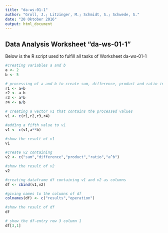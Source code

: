```yaml
---
title: "da-ws-01-1"
author: "Groll, J.; Litzinger, M.; Schmidt, S.; Schwede, S."
date: "20 Oktober 2016"
output: html_document
---
```


## Data Analysis Worksheet "da-ws-01-1"
Below is the R script used to fulfill all tasks of Worksheet da-ws-01-1


```r
#creating variables a and b
a <- 2
b <- 5

# processing of a and b to create sum, difference, product and ratio in variables r1 - r4
r1 <- a+b
r2 <- a-b
r3 <- a*b
r4 <- a/b

# creating a vector v1 that contains the processed values
v1 <- c(r1,r2,r3,r4)

#adding a fifth value to v1
v1 <- c(v1,a**b)

#show the result of v1
v1

#create v2 containing 
v2 <- c("sum","difference","product","ratio","a^b")

#show the result of v2
v2

#creating dataframe df containing v1 and v2 as columns
df <- cbind(v1,v2)

#giving names to the columns of df
colnames(df) <- c("results","operation")

#show the result of df
df

# show the df-entry row 3 column 1
df[3,1]
```
